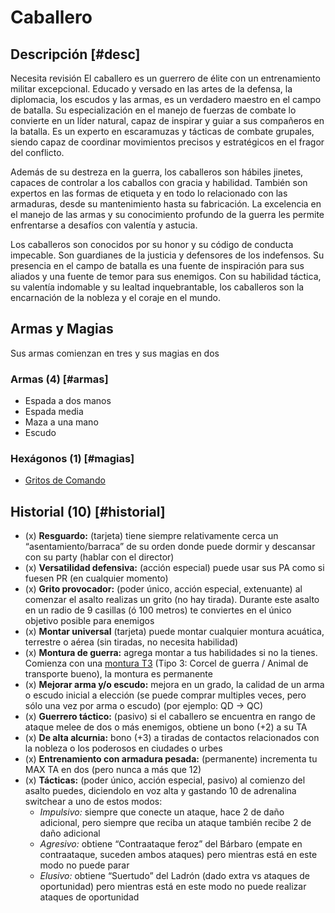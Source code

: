 
# Caballero

<Bleed>
  <Screenshot src={knightPic} alt="placeholder" full />
</Bleed>

## Descripción [#desc]

<Callout type="warning" emoji="🔎">
  Necesita revisión
</Callout>
El caballero es un guerrero de élite con un entrenamiento militar excepcional. Educado
y versado en las artes de la defensa, la diplomacia, los escudos y las armas, es
un verdadero maestro en el campo de batalla. Su especialización en el manejo de fuerzas
de combate lo convierte en un líder natural, capaz de inspirar y guiar a sus compañeros
en la batalla. Es un experto en escaramuzas y tácticas de combate grupales, siendo
capaz de coordinar movimientos precisos y estratégicos en el fragor del conflicto.

Además de su destreza en la guerra, los caballeros son hábiles jinetes, capaces de
controlar a los caballos con gracia y habilidad. También son expertos en las formas
de etiqueta y en todo lo relacionado con las armaduras, desde su mantenimiento hasta
su fabricación. La excelencia en el manejo de las armas y su conocimiento profundo
de la guerra les permite enfrentarse a desafíos con valentía y astucia.

Los caballeros son conocidos por su honor y su código de conducta impecable. Son
guardianes de la justicia y defensores de los indefensos. Su presencia en el campo
de batalla es una fuente de inspiración para sus aliados y una fuente de temor para
sus enemigos. Con su habilidad táctica, su valentía indomable y su lealtad inquebrantable,
los caballeros son la encarnación de la nobleza y el coraje en el mundo.

## Armas y Magias

Sus armas comienzan en tres y sus magias en dos

### Armas (4) [#armas]

- Espada a dos manos
- Espada media
- Maza a una mano
- Escudo

### Hexágonos (1) [#magias]

- [Gritos de Comando](/docs/list-hexagons/e28)

## Historial (10) [#historial]

- (x) **Resguardo:** (tarjeta) tiene siempre relativamente cerca un “asentamiento/barraca” de su orden donde puede dormir y descansar con su party (hablar con el director)
- (x) **Versatilidad defensiva:** (acción especial) puede usar sus PA como si fuesen PR (en cualquier momento)
- (x) **Grito provocador:** (poder único, acción especial, extenuante) al comenzar el asalto realizas un grito (no hay tirada). Durante este asalto en un radio de 9 casillas (ó 100 metros) te conviertes en el único objetivo posible para enemigos
- (x) **Montar universal** (tarjeta) puede montar cualquier montura acuática, terrestre o aérea (sin tiradas, no necesita habilidad)
- (x) **Montura de guerra:** agrega montar a tus habilidades si no la tienes. Comienza con una [montura T3](/docs/list-annex/mounts) (Tipo 3: Corcel de guerra / Animal de transporte bueno), la montura es permanente
- (x) **Mejorar arma y/o escudo:** <Pill type="u"/> mejora en un grado, la calidad de un arma o escudo inicial a elección (se puede comprar multiples veces, pero sólo una vez por arma o escudo) (por ejemplo: QD -> QC)
- (x) **Guerrero táctico:** (pasivo) si el caballero se encuentra en rango de ataque melee de dos o más enemigos, obtiene un bono (+2) a su TA
- (x) **De alta alcurnia:** bono (+3) a tiradas de contactos relacionados con la nobleza o los poderosos en ciudades o urbes
- (x) **Entrenamiento con armadura pesada:** (permanente) incrementa tu MAX TA en dos (pero nunca a más que 12)
- (x) **Tácticas:** (poder único, acción especial, pasivo) al comienzo del asalto puedes, diciendolo en voz alta y gastando 10 de adrenalina switchear a uno de estos modos:
  - _Impulsivo:_ siempre que conecte un ataque, hace 2 de daño adicional, pero siempre que reciba un ataque también recibe 2 de daño adicional
  - _Agresivo:_ obtiene “Contraataque feroz” del Bárbaro (empate en contraataque, suceden ambos ataques) pero mientras está en este modo no puede parar
  - _Elusivo:_ obtiene “Suertudo” del Ladrón (dado extra vs ataques de oportunidad) pero mientras está en este modo no puede realizar ataques de oportunidad

